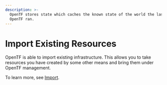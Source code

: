 ```yaml
---
description: >-
  OpenTF stores state which caches the known state of the world the last time
  OpenTF ran.
---
```


# Import Existing Resources

OpenTF is able to import existing infrastructure. This allows you to take
resources you have created by some other means and bring them under OpenTF management.

To learn more, see [Import](/opentf/language/import).
